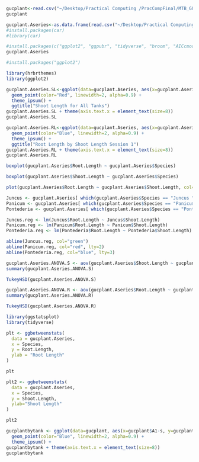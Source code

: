 ```r
gucplant<-read.csv("~/Desktop/Practical Computing /PracCompFinal/MTB_GUC_Plant Measurements_PracComp.csv", header = TRUE)
gucplant
```

```r
gucplant.Aseries<-as.data.frame(read.csv("~/Desktop/Practical Computing /PracCompFinal/MTB_GUC_Plant Measurements_PracComp-BREWER.csv", header=TRUE))
#install.packages(car)
#library(car)
```

```r
#install.packages(c("ggplot2", "ggpubr", "tidyverse", "broom", "AICcmodavg"))
gucplant.Aseries
```


```r
#install.packages("ggplot2")
```

```r
library(hrbrthemes)
library(ggplot2)

gucplant.Aseries.SL<-ggplot(data=gucplant.Aseries, aes(x=gucplant.Aseries$Tank, y=Shoot.Length)) +
  geom_point(color="Red", linewidth=2, alpha=0.9) +
  theme_ipsum() +
  ggtitle("Shoot Length for All Tanks")
gucplant.Aseries.SL + theme(axis.text.x = element_text(size=8))
gucplant.Aseries.SL
```

```r
gucplant.Aseries.RL<-ggplot(data=gucplant.Aseries, aes(x=gucplant.Aseries$Tank, y=Root.Length)) +
  geom_point(color="Blue", linewidth=2, alpha=0.9) +
  theme_ipsum() +
  ggtitle("Root Length by Shoot Length Session 1")
gucplant.Aseries.RL + theme(axis.text.x = element_text(size=8))
gucplant.Aseries.RL
```

```r
boxplot(gucplant.Aseries$Root.Length ~ gucplant.Aseries$Species)
```

```r
boxplot(gucplant.Aseries$Shoot.Length ~ gucplant.Aseries$Species)
```


```r
plot(gucplant.Aseries$Root.Length ~ gucplant.Aseries$Shoot.Length, col=factor(gucplant.Aseries$Species))

Juncus <- gucplant.Aseries[ which(gucplant.Aseries$Species == "Juncus "), ]
Panicum <- gucplant.Aseries[ which(gucplant.Aseries$Species == "Panicum"), ]
Pontederia <- gucplant.Aseries[ which(gucplant.Aseries$Species == "Pontederia"), ]

Juncus.reg <- lm(Juncus$Root.Length ~ Juncus$Shoot.Length)
Panicum.reg <- lm(Panicum$Root.Length ~ Panicum$Shoot.Length)
Pontederia.reg <- lm(Pontederia$Root.Length ~ Pontederia$Shoot.Length)

abline(Juncus.reg, col="green")
abline(Panicum.reg, col="red", lty=2)
abline(Pontederia.reg, col="blue", lty=3)
```

```r
gucplant.Aseries.ANOVA.S <- aov(gucplant.Aseries$Shoot.Length ~ gucplant.Aseries$Species)
summary(gucplant.Aseries.ANOVA.S)
```

```r
TukeyHSD(gucplant.Aseries.ANOVA.S)
```

```r
gucplant.Aseries.ANOVA.R <- aov(gucplant.Aseries$Root.Length ~ gucplant.Aseries$Species)
summary(gucplant.Aseries.ANOVA.R)
```

```r
TukeyHSD(gucplant.Aseries.ANOVA.R)
```

```r
library(ggstatsplot)
library(tidyverse)

plt <- ggbetweenstats(
  data = gucplant.Aseries,
  x = Species,
  y = Root.Length,
  ylab = "Root Length"
)

plt
```

```r
plt2 <- ggbetweenstats(
  data = gucplant.Aseries,
  x = Species,
  y = Shoot.Length, 
  ylab="Shoot Length"
)

plt2
```

```r
gucplantbytank <- ggplot(data=gucplant, aes(x=gucplant$A1-s, y=gucplant$Date)) +
  geom_point(color="Blue", linewidth=2, alpha=0.9) +
  theme_ipsum() +
gucplantbytank + theme(axis.text.x = element_text(size=8))
gucplantbytank
```










